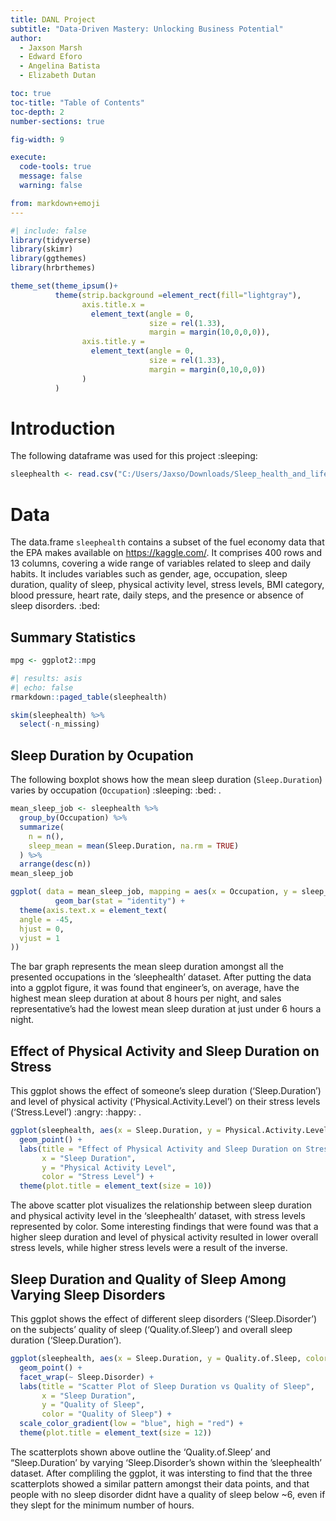 ```yaml
---
title: DANL Project
subtitle: "Data-Driven Mastery: Unlocking Business Potential"
author: 
  - Jaxson Marsh
  - Edward Eforo
  - Angelina Batista
  - Elizabeth Dutan

toc: true
toc-title: "Table of Contents"
toc-depth: 2
number-sections: true

fig-width: 9

execute:
  code-tools: true
  message: false
  warning: false

from: markdown+emoji
---
```

```r
#| include: false
library(tidyverse)
library(skimr)
library(ggthemes)
library(hrbrthemes)

theme_set(theme_ipsum()+
          theme(strip.background =element_rect(fill="lightgray"),
                axis.title.x = 
                  element_text(angle = 0,
                               size = rel(1.33),
                               margin = margin(10,0,0,0)),
                axis.title.y = 
                  element_text(angle = 0,
                               size = rel(1.33),
                               margin = margin(0,10,0,0))
                )
          )
```



# Introduction

The following dataframe was used for this project :sleeping:

```r
sleephealth <- read.csv("C:/Users/Jaxso/Downloads/Sleep_health_and_lifestyle_dataset.csv")
```


# Data

The data.frame `sleephealth` contains a subset of the fuel economy data that the EPA makes available on [https://kaggle.com/](https://fueleconomy.gov/). It comprises 400 rows and 13 columns, covering a wide range of variables related to sleep and daily habits. It includes variables such as gender, age, occupation, sleep duration, quality of sleep, physical activity level, stress levels, BMI category, blood pressure, heart rate, daily steps, and the presence or absence of sleep disorders. :bed:


## Summary Statistics

```r
mpg <- ggplot2::mpg
```

```r
#| results: asis
#| echo: false
rmarkdown::paged_table(sleephealth) 
```


```r
skim(sleephealth) %>% 
  select(-n_missing)
```

## Sleep Duration by Ocupation
The following boxplot shows how the mean sleep duration (`Sleep.Duration`) varies by occupation (`Occupation`) :sleeping: :bed: .


```r
mean_sleep_job <- sleephealth %>%
  group_by(Occupation) %>%
  summarize(
    n = n(),
    sleep_mean = mean(Sleep.Duration, na.rm = TRUE)
  ) %>%
  arrange(desc(n))
mean_sleep_job

ggplot( data = mean_sleep_job, mapping = aes(x = Occupation, y = sleep_mean)) + 
          geom_bar(stat = "identity") +
  theme(axis.text.x = element_text(
  angle = -45,
  hjust = 0,
  vjust = 1
))

```

The bar graph represents the mean sleep duration amongst all the presented occupations in the 'sleephealth' dataset. After putting the data into a ggplot figure, it was found that engineer's, on average, have the highest mean sleep duration at about 8 hours per night, and sales representative's had the lowest mean sleep duration at just under 6 hours a night.


## Effect of Physical Activity and Sleep Duration on Stress

This ggplot shows the effect of someone's sleep duration ('Sleep.Duration') and level of physical activity ('Physical.Activity.Level') on their stress levels ('Stress.Level') :angry: :happy: .

```r
ggplot(sleephealth, aes(x = Sleep.Duration, y = Physical.Activity.Level, color = Stress.Level)) +
  geom_point() +
  labs(title = "Effect of Physical Activity and Sleep Duration on Stress",
       x = "Sleep Duration",
       y = "Physical Activity Level",
       color = "Stress Level") +
  theme(plot.title = element_text(size = 10))
```

The above scatter plot visualizes the relationship between sleep duration and physical activity level in the 'sleephealth' dataset, with stress levels represented by color. Some interesting findings that were found was that a higher sleep duration and level of physical activity resulted in lower overall stress levels, while higher stress levels were a result of the inverse.


## Sleep Duration and Quality of Sleep Among Varying Sleep Disorders

This ggplot shows the effect of different sleep disorders ('Sleep.Disorder') on the subjects' quality of sleep ('Quality.of.Sleep') and overall sleep duration ('Sleep.Duration').

```r
ggplot(sleephealth, aes(x = Sleep.Duration, y = Quality.of.Sleep, color = Quality.of.Sleep)) +
  geom_point() +
  facet_wrap(~ Sleep.Disorder) +
  labs(title = "Scatter Plot of Sleep Duration vs Quality of Sleep",
       x = "Sleep Duration",
       y = "Quality of Sleep",
       color = "Quality of Sleep") +
  scale_color_gradient(low = "blue", high = "red") +
  theme(plot.title = element_text(size = 12))
```

The scatterplots shown above outline the 'Quality.of.Sleep' and "Sleep.Duration' by varying 'Sleep.Disorder's shown within the 'sleephealth' dataset. After compliling the ggplot, it was intersting to find that the three scatterplots showed a similar pattern amongst their data points, and that people with no sleep disorder didnt have a quality of sleep below ~6, even if they slept for the minimum number of hours.


## 


```r

```

 

